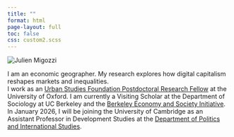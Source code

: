 ---
title: ""
format: html
page-layout: full
toc: false
css: custom2.scss
---

```{=html}
<div class="landing-container">

  <div class="landing-left">
    <img src="static/img/pic2.jpeg" alt="Julien Migozzi" />
    <div class="landing-socials">
      <a href="https://bsky.app/profile/jmigozzi.bsky.social" aria-label="Bluesky">
        <i class="fa-solid fa-cloud"></i>
      </a>
      <a href="https://github.com/jmigozzi" aria-label="GitHub">
        <i class="fab fa-github"></i>
      </a>
      <a href="https://scholar.google.com/citations?user=TOQMW10AAAAJ" aria-label="Google Scholar">
        <i class="fas fa-graduation-cap"></i>
      </a>
      <a href="https://orcid.org/0000-0001-6896-8809" aria-label="ORCID">
        <i class="fab fa-orcid"></i>
      </a>
    </div>
  </div>

  <div class="landing-text">
    <p>
      I am an economic geographer. My research explores how digital capitalism reshapes markets and inequalities. <br> I work as an
      <a href="https://www.urbanstudiesfoundation.org/">Urban Studies Foundation Postdoctoral Research Fellow</a>
      at the University of Oxford. I am currently a Visiting Scholar at the Department of Sociology at UC Berkeley and the
      <a href="https://besi.berkeley.edu/">Berkeley Economy and Society Initiative</a>. <br> In January 2026, I will be joining the University of Cambridge as an Assistant Professor in Development Studies
      at the <a href="https://www.polis.cam.ac.uk/">Department of Politics and International Studies</a>.
    </p>
  </div>

</div>
```
